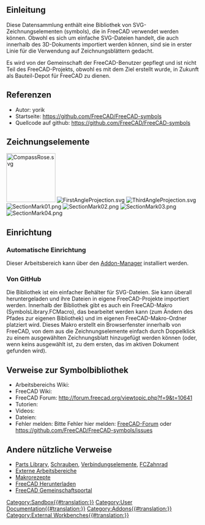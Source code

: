 <languages/>

<span id="Introduction"></span>
==Einleitung==

{{TOCright}}

Diese Datensammlung enthält eine Bibliothek von SVG-Zeichnungselementen (symbols), die in FreeCAD verwendet werden können. Obwohl es sich um einfache SVG-Dateien handelt, die auch innerhalb des 3D-Dokuments importiert werden können, sind sie in erster Linie für die Verwendung auf Zeichnungsblättern gedacht.

Es wird von der Gemeinschaft der FreeCAD-Benutzer gepflegt und ist nicht Teil des FreeCAD-Projekts, obwohl es mit dem Ziel erstellt wurde, in Zukunft als Bauteil-Depot für FreeCAD zu dienen.

<span id="References"></span>
==Referenzen==

* Autor: yorik
* Startseite: https://github.com/FreeCAD/FreeCAD-symbols
* Quellcode auf github: https://github.com/FreeCAD/FreeCAD-symbols

<span id="Symbols"></span>
==Zeichnungselemente==

[[Image:CompassRose.svg|128px]]
[[Image:FirstAngleProjection.svg]]
[[Image:ThirdAngleProjection.svg]]
[[Image:SectionMark01.png]]
[[Image:SectionMark02.png]]
[[Image:SectionMark03.png]]
[[Image:SectionMark04.png]]

<span id="Installation"></span>
==Einrichtung==

<span id="Automatic_installation"></span>
===Automatische Einrichtung===

Dieser Arbeitsbereich kann über den [[Std_AddonMgr/de|Addon-Manager]] installiert werden.

<span id="From_GitHub"></span>
===Von GitHub===

Die Bibliothek ist ein einfacher Behälter für SVG-Dateien. Sie kann überall heruntergeladen und ihre Dateien in eigene FreeCAD-Projekte importiert werden. Innerhalb der Bibliothek gibt es auch ein FreeCAD-Makro (SymbolsLibrary.FCMacro), das bearbeitet werden kann (zum Ändern des Pfades zur eigenen Bibliothek) und im eigenen FreeCAD-Makro-Ordner platziert wird. Dieses Makro erstellt ein Browserfenster innerhalb von FreeCAD, von dem aus die Zeichnungselemente einfach durch Doppelklick zu einem ausgewählten Zeichnungsblatt hinzugefügt werden können (oder, wenn keins ausgewählt ist, zu dem ersten, das im aktiven Dokument gefunden wird).

<span id="Links_to_Symbols_Library"></span>
==Verweise zur Symbolbibliothek ==

* Arbeitsbereichs Wiki: 
* FreeCAD Wiki:
* FreeCAD Forum: http://forum.freecad.org/viewtopic.php?f=9&t=10641
* Tutorien: 
* Videos:  
* Dateien: 
* Fehler melden: Bitte Fehler hier melden: [http://forum.freecad.org/index.php FreeCAD-Forum] oder https://github.com/FreeCAD/FreeCAD-symbols/issues

<span id="Other_useful_links"></span>
==Andere nützliche Verweise==

* [http://www.freecadweb.org/wiki/index.php?title=Sandbox:Parts_Library Parts Library], [http://www.freecadweb.org/wiki/index.php?title=Sandbox:Bolts Schrauben], [http://www.freecadweb.org/wiki/index.php?title=Sandbox:Fasteners Verbindungselemente], [http://www.freecadweb.org/wiki/index.php?title=Sandbox:FCGear FCZahnrad]
* [[External_workbenches/de|Externe Arbeitsbereiche]]
* [[Macros_recipes/de|Makrorezepte]]
* [[Download/de|FreeCAD Herunterladen]]
* [[FreeCAD_Community_Portal/de|FreeCAD Gemeinschaftsportal]]



[[Category:Sandbox{{#translation:}}]]
[[Category:User Documentation{{#translation:}}]]
[[Category:Addons{{#translation:}}]]
[[Category:External Workbenches{{#translation:}}]]
{{clear}}